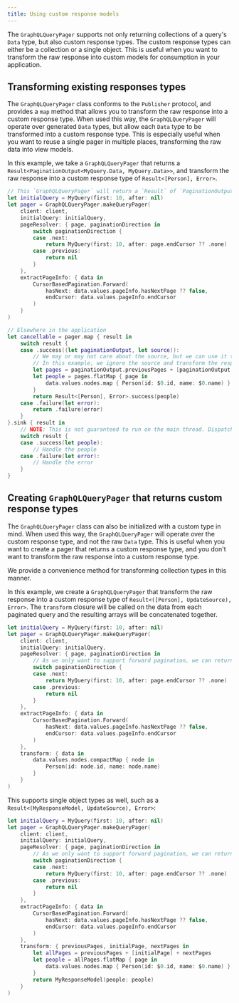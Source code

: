 ```yaml
---
title: Using custom response models
---
```


The `GraphQLQueryPager` supports not only returning collections of a query's `Data` type, but also custom response types. The custom response types can either be a collection or a single object. This is useful when you want to transform the raw response into custom models for consumption in your application.

## Transforming existing responses types

The `GraphQLQueryPager` class conforms to the `Publisher` protocol, and provides a `map` method that allows you to transform the raw response into a custom response type. When used this way, the `GraphQLQueryPager` will operate over generated `Data` types, but allow each `Data` type to be transformed into a custom response type. This is especially useful when you want to reuse a single pager in multiple places, transforming the raw data into view models.

In this example, we take a `GraphQLQueryPager` that returns a `Result<PaginationOutput<MyQuery.Data, MyQuery.Data>>`, and transform the raw response into a custom response type of `Result<[Person], Error>`.

```swift
// This `GraphQLQueryPager` will return a `Result` of `PaginationOutput<MyQuery.Data, MyQuery.Data>`
let initialQuery = MyQuery(first: 10, after: nil)
let pager = GraphQLQueryPager.makeQueryPager(
    client: client,
    initialQuery: initialQuery,
    pageResolver: { page, paginationDirection in
        switch paginationDirection {
        case .next:
            return MyQuery(first: 10, after: page.endCursor ?? .none)
        case .previous:
            return nil
        }
    },
    extractPageInfo: { data in
        CursorBasedPagination.Forward(
            hasNext: data.values.pageInfo.hasNextPage ?? false,
            endCursor: data.values.pageInfo.endCursor
        )
    }
)

// Elsewhere in the application
let cancellable = pager.map { result in
    switch result {
    case .success((let paginationOutput, let source)):
        // We may or may not care about the source, but we can use it to transform the response or pass it through as needed.
        // In this example, we ignore the source and transform the response into a custom response type.
        let pages = paginationOutput.previousPages + [paginationOutput.initialPage] + paginationOutput.nextPages
        let people = pages.flatMap { page in
            data.values.nodes.map { Person(id: $0.id, name: $0.name) }
        }
        return Result<[Person], Error>.success(people)
    case .failure(let error):
        return .failure(error)
    }
}.sink { result in
    // NOTE: This is not guaranteed to run on the main thread. Dispatch to the main thread if necessary.
    switch result {
    case .success(let people):
        // Handle the people
    case .failure(let error):
        // Handle the error
    }
}
```

## Creating `GraphQLQueryPager` that returns custom response types

The `GraphQLQueryPager` class can also be initialized with a custom type in mind. When used this way, the `GraphQLQueryPager` will operate over the custom response type, and not the raw `Data` type. This is useful when you want to create a pager that returns a custom response type, and you don't want to transform the raw response into a custom response type.

We provide a convenience method for transforming collection types in this manner. 

In this example, we create a `GraphQLQueryPager` that  transform the raw response into a custom response type of `Result<([Person], UpdateSource), Error>`. The `transform` closure will be called on the data from each paginated query and the resulting arrays will be concatenated together.

```swift
let initialQuery = MyQuery(first: 10, after: nil)
let pager = GraphQLQueryPager.makeQueryPager(
    client: client,
    initialQuery: initialQuery,
    pageResolver: { page, paginationDirection in
        // As we only want to support forward pagination, we can return `nil` for reverse pagination
        switch paginationDirection {
        case .next:
            return MyQuery(first: 10, after: page.endCursor ?? .none)
        case .previous:
            return nil
        }
    },
    extractPageInfo: { data in
        CursorBasedPagination.Forward(
            hasNext: data.values.pageInfo.hasNextPage ?? false,
            endCursor: data.values.pageInfo.endCursor
        )
    },
    transform: { data in
        data.values.nodes.compactMap { node in
            Person(id: node.id, name: node.name)
        }
    }
)
```

This supports single object types as well, such as a `Result<(MyResponseModel, UpdateSource), Error>`:

```swift
let initialQuery = MyQuery(first: 10, after: nil)
let pager = GraphQLQueryPager.makeQueryPager(
    client: client,
    initialQuery: initialQuery,
    pageResolver: { page, paginationDirection in
        // As we only want to support forward pagination, we can return `nil` for reverse pagination
        switch paginationDirection {
        case .next:
            return MyQuery(first: 10, after: page.endCursor ?? .none)
        case .previous:
            return nil
        }
    },
    extractPageInfo: { data in
        CursorBasedPagination.Forward(
            hasNext: data.values.pageInfo.hasNextPage ?? false,
            endCursor: data.values.pageInfo.endCursor
        )
    },
    transform: { previousPages, initialPage, nextPages in
        let allPages = previousPages + [initialPage] + nextPages
        let people = allPages.flatMap { page in
            data.values.nodes.map { Person(id: $0.id, name: $0.name) }
        }
        return MyResponseModel(people: people)
    }
)
```

